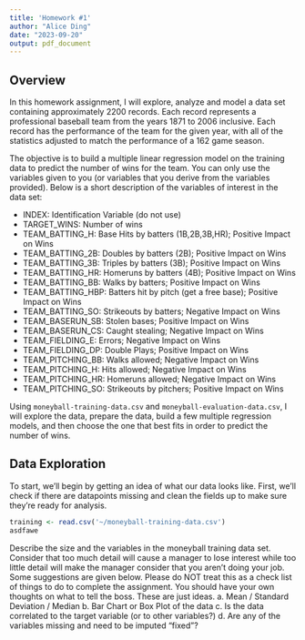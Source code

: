```yaml
---
title: 'Homework #1'
author: "Alice Ding"
date: "2023-09-20"
output: pdf_document
---
```



## Overview
In this homework assignment, I will explore, analyze and model a data set containing approximately 2200
records. Each record represents a professional baseball team from the years 1871 to 2006 inclusive. Each record
has the performance of the team for the given year, with all of the statistics adjusted to match the performance of
a 162 game season.

The objective is to build a multiple linear regression model on the training data to predict the number of wins
for the team. You can only use the variables given to you (or variables that you derive from the variables
provided). Below is a short description of the variables of interest in the data set:

- INDEX: Identification Variable (do not use)
- TARGET_WINS: Number of wins
- TEAM_BATTING_H: Base Hits by batters (1B,2B,3B,HR); Positive Impact on Wins
- TEAM_BATTING_2B: Doubles by batters (2B); Positive Impact on Wins
- TEAM_BATTING_3B: Triples by batters (3B); Positive Impact on Wins
- TEAM_BATTING_HR: Homeruns by batters (4B); Positive Impact on Wins
- TEAM_BATTING_BB: Walks by batters; Positive Impact on Wins
- TEAM_BATTING_HBP: Batters hit by pitch (get a free base); Positive Impact on Wins
- TEAM_BATTING_SO: Strikeouts by batters; Negative Impact on Wins
- TEAM_BASERUN_SB: Stolen bases; Positive Impact on Wins
- TEAM_BASERUN_CS: Caught stealing; Negative Impact on Wins
- TEAM_FIELDING_E: Errors; Negative Impact on Wins
- TEAM_FIELDING_DP: Double Plays; Positive Impact on Wins
- TEAM_PITCHING_BB: Walks allowed; Negative Impact on Wins
- TEAM_PITCHING_H: Hits allowed; Negative Impact on Wins
- TEAM_PITCHING_HR: Homeruns allowed; Negative Impact on Wins
- TEAM_PITCHING_SO: Strikeouts by pitchers; Positive Impact on Wins

Using `moneyball-training-data.csv` and `moneyball-evaluation-data.csv`, I will explore the data, prepare the data, build a few multiple regression models, and then choose the one that best fits in order to predict the number of wins.

## Data Exploration
To start, we'll begin by getting an idea of what our data looks like. First, we'll check if there are datapoints missing and clean the fields up to make sure they're ready for analysis.

```r
training <- read.csv('~/moneyball-training-data.csv')
asdfawe
```
Describe the size and the variables in the moneyball training data set. Consider that too much detail will cause a
manager to lose interest while too little detail will make the manager consider that you aren’t doing your job. Some
suggestions are given below. Please do NOT treat this as a check list of things to do to complete the assignment.
You should have your own thoughts on what to tell the boss. These are just ideas.
a. Mean / Standard Deviation / Median
b. Bar Chart or Box Plot of the data
c. Is the data correlated to the target variable (or to other variables?)
d. Are any of the variables missing and need to be imputed “fixed”?